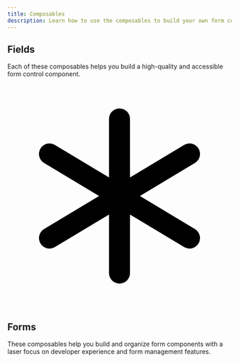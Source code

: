 ```yaml
---
title: Composables
description: Learn how to use the composables to build your own form controls.
---
```



## Fields

Each of these composables helps you build a high-quality and accessible form control component.

<div class="grid grid-cols-[repeat(auto-fit,minmax(200px,1fr))] gap-4">
  <PreviewCard
    client:idle
    title="Text Fields"
    description="Allows users to enter plain text."
    link="/guides/fields/text-fields/"
    src="/thumbs/text.mp4"
  />
  <PreviewCard
    client:idle
    title="Search Fields"
    description="Allows users to enter a search query, submit it, or clear it."
    link="/guides/fields/search-fields/"
    src="/thumbs/search.mp4"
  />
  <PreviewCard
    client:idle
    title="Number Fields"
    description="Allows users to enter, increment, or decrement a number value with formatting options."
    link="/guides/fields/number-fields/"
    src="/thumbs/number.mp4"
  />
  <PreviewCard
    client:idle
    title="Switches"
    description="Allows users to toggle between two states."
    link="/guides/fields/switches/"
    src="/thumbs/switch.mp4"
  />
  <PreviewCard
    client:idle
    title="Radio Buttons"
    description="Allows users to select a single item from a group of options."
    link="/guides/fields/radios/"
    src="/thumbs/radio.mp4"
  />
  <PreviewCard
    client:idle
    title="Checkboxes"
    description="Allows users to select one or more items from a group of options."
    link="/guides/fields/checkboxes/"
    src="/thumbs/checkboxes.mp4"
  />
  <PreviewCard
    client:idle
    title="Select Fields"
    description="Allows users to display a collapsible list of options that they can search and select one or more items from."
    link="/guides/fields/selects/"
    src="/thumbs/select.mp4"
  />
  <PreviewCard
    client:idle
    title="ComboBox Fields"
    description="Searchable Text Inputs with a dropdown list of options for quick selection."
    link="/guides/fields/comboboxes/"
    src="/thumbs/combobox.mp4"
  />
  <PreviewCard
    client:idle
    title="Sliders"
    description="Allows users to select one or more values from a range of values."
    link="/guides/fields/sliders/"
    src="/thumbs/slider.mp4"
  />
  <PreviewCard
    client:idle
    title="Hidden Fields"
    description="Useful for tokens, IDs, and other values that are only relevant to the server."
    link="/guides/fields/hidden-fields/"
    src="/thumbs/hidden.mp4"
  />
  <PreviewCard
    client:idle
    title="Custom Fields"
    description="Useful for creating unconventional form controls, or wrapping 3rd party components."
    link="/guides/fields/custom-fields/"
    src="/thumbs/custom.mp4"
  >
    <div class="flex h-full w-full items-center justify-center bg-zinc-700">
      <svg
        xmlns="http://www.w3.org/2000/svg"
        class="size-20 fill-current text-emerald-500"
        viewBox="0 0 256 256"
      >
        <path d="M218.29,182.17a12,12,0,0,1-16.47,4.12L140,149.19V216a12,12,0,0,1-24,0V149.19l-61.82,37.1a12,12,0,1,1-12.35-20.58L104.68,128,41.83,90.29A12,12,0,1,1,54.18,69.71L116,106.81V40a12,12,0,0,1,24,0v66.81l61.82-37.1a12,12,0,1,1,12.35,20.58L151.32,128l62.85,37.71A12,12,0,0,1,218.29,182.17Z"></path>
      </svg>
    </div>
  </PreviewCard>
</div>

## Forms

These composables help you build and organize form components with a laser focus on developer experience and form management features.

<div class="grid grid-cols-[repeat(auto-fit,minmax(200px,1fr))] gap-4">
  <PreviewCard
    client:idle
    title="Forms"
    description="Allows users to validate and submit data to the server."
    link="/guides/forms/"
    src="/thumbs/form.mp4"
  />
  <PreviewCard
    client:idle
    title="Form Groups"
    description="Allows users to group related fields together."
    link="/guides/forms/form-groups/"
    src="/thumbs/form-group.mp4"
  />
  <PreviewCard
    client:idle
    title="Form Repeaters"
    description="Allows users to group related fields together."
    link="/guides/forms/form-repeater/"
    src="/thumbs/form-repeater.mp4"
  />
</div>
